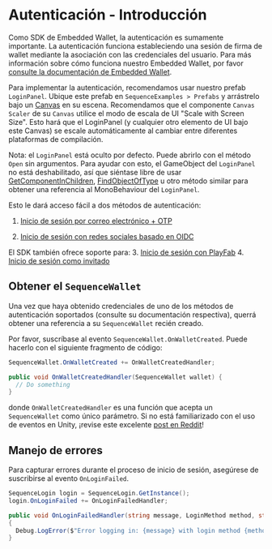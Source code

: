 # Autenticación - Introducción
Como SDK de Embedded Wallet, la autenticación es sumamente importante. La autenticación funciona estableciendo una sesión de firma de wallet mediante la asociación con las credenciales del usuario. Para más información sobre cómo funciona nuestro Embedded Wallet, por favor [consulte la documentación de Embedded Wallet](/solutions/wallets/embedded-wallet/overview).

Para implementar la autenticación, recomendamos usar nuestro prefab `LoginPanel`. Ubique este prefab en `SequenceExamples > Prefabs` y arrástrelo bajo un [Canvas](https://docs.unity3d.com/2020.1/Documentation/Manual/UICanvas.html) en su escena.
Recomendamos que el componente `Canvas Scaler` de su `Canvas` utilice el modo de escala de UI "Scale with Screen Size". Esto hará que el LoginPanel (y cualquier otro elemento de UI bajo este Canvas) se escale automáticamente al cambiar entre diferentes plataformas de compilación.

Nota: el `LoginPanel` está oculto por defecto. Puede abrirlo con el método `Open` sin argumentos. Para ayudar con esto, el GameObject del `LoginPanel` no está deshabilitado, así que siéntase libre de usar [GetComponentInChildren](https://docs.unity3d.com/ScriptReference/Component.GetComponentInChildren.html), [FindObjectOfType](https://docs.unity3d.com/ScriptReference/Object.FindObjectOfType.html) u otro método similar para obtener una referencia al MonoBehaviour del `LoginPanel`.

Esto le dará acceso fácil a dos métodos de autenticación:
1.  [Inicio de sesión por correo electrónico + OTP](/sdk/unity/onboard/authentication/email)

2.  [Inicio de sesión con redes sociales basado en OIDC](/sdk/unity/onboard/authentication/oidc)

El SDK también ofrece soporte para:
3\.  [Inicio de sesión con PlayFab](/sdk/unity/onboard/authentication/playfab)
4. [Inicio de sesión como invitado](/sdk/unity/onboard/authentication/guest)

## Obtener el `SequenceWallet`
Una vez que haya obtenido credenciales de uno de los métodos de autenticación soportados (consulte su documentación respectiva), querrá obtener una referencia a su `SequenceWallet` recién creado.

Por favor, suscríbase al evento `SequenceWallet.OnWalletCreated`. Puede hacerlo con el siguiente fragmento de código:

```csharp
SequenceWallet.OnWalletCreated += OnWalletCreatedHandler;

public void OnWalletCreatedHandler(SequenceWallet wallet) {
  // Do something
}
```

donde `OnWalletCreatedHandler` es una función que acepta un `SequenceWallet` como único parámetro. Si no está familiarizado con el uso de eventos en Unity, ¡revise este excelente [post en Reddit](https://www.reddit.com/r/gamedev/comments/u3hz2v/how_to_use_events_a_supersimple_unity_example/)!

## Manejo de errores
Para capturar errores durante el proceso de inicio de sesión, asegúrese de suscribirse al evento `OnLoginFailed`.

```csharp
SequenceLogin login = SequenceLogin.GetInstance();
login.OnLoginFailed += OnLoginFailedHandler;

public void OnLoginFailedHandler(string message, LoginMethod method, string email, List<LoginMethod> loginMethods = default)
{
  Debug.LogError($"Error logging in: {message} with login method {method} and email {email}");
}
```